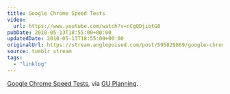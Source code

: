 ```yaml
---
title: Google Chrome Speed Tests
video:
  url: https://www.youtube.com/watch?v=nCgQDjiotG0
pubDate: 2010-05-13T18:55:00+00:00
updatedDate: 2010-05-13T18:55:00+00:00
originalUrl: https://stream.anglepoised.com/post/595829869/google-chrome-speed-tests-via-gu-planning
source: tumblr stream
tags:
  - "linklog"
---
```


[Google Chrome Speed Tests][1], via [GU Planning][2].

[1]: https://www.youtube.com/watch?v=nCgQDjiotG0
[2]: http://guplanning.posterous.com/google-chrome-speed-tests-96
